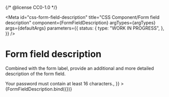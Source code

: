 {/* @license CC0-1.0 */}


<Meta
  id="css-form-field-description"
  title="CSS Component/Form field description"
  component={FormFieldDescription}
  argTypes={argTypes}
  args={defaultArgs}
  parameters={{
    status: {
      type: "WORK IN PROGRESS",
    },
  }}
/>

# Form field description

Combined with the form label, provide an additional and more detailed description of the form field.

<Canvas>
  <Story
    name="Default"
    args={{
      id: "0427f759-009c-43ad-8e1c-3d7b9982a133",
      children: <Paragraph>Your password must contain at least 16 characters.</Paragraph>,
    }}
  >
    {FormFieldDescription.bind({})}
  </Story>
</Canvas>

<ArgsTable story="Default" />
